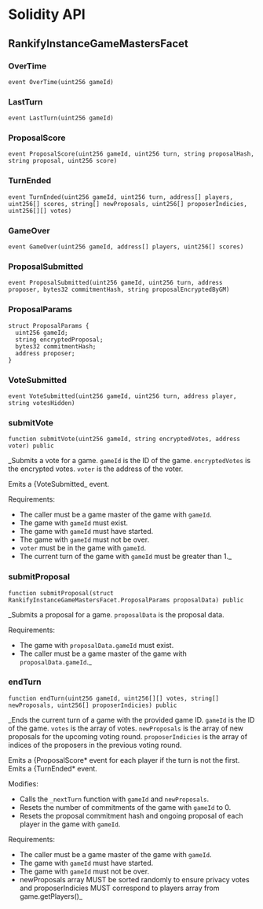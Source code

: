 # Solidity API

## RankifyInstanceGameMastersFacet

### OverTime

```solidity
event OverTime(uint256 gameId)
```

### LastTurn

```solidity
event LastTurn(uint256 gameId)
```

### ProposalScore

```solidity
event ProposalScore(uint256 gameId, uint256 turn, string proposalHash, string proposal, uint256 score)
```

### TurnEnded

```solidity
event TurnEnded(uint256 gameId, uint256 turn, address[] players, uint256[] scores, string[] newProposals, uint256[] proposerIndicies, uint256[][] votes)
```

### GameOver

```solidity
event GameOver(uint256 gameId, address[] players, uint256[] scores)
```

### ProposalSubmitted

```solidity
event ProposalSubmitted(uint256 gameId, uint256 turn, address proposer, bytes32 commitmentHash, string proposalEncryptedByGM)
```

### ProposalParams

```solidity
struct ProposalParams {
  uint256 gameId;
  string encryptedProposal;
  bytes32 commitmentHash;
  address proposer;
}
```

### VoteSubmitted

```solidity
event VoteSubmitted(uint256 gameId, uint256 turn, address player, string votesHidden)
```

### submitVote

```solidity
function submitVote(uint256 gameId, string encryptedVotes, address voter) public
```

\_Submits a vote for a game. `gameId` is the ID of the game. `encryptedVotes` is the encrypted votes. `voter` is the address of the voter.

Emits a {VoteSubmitted\_ event.

Requirements:

- The caller must be a game master of the game with `gameId`.
- The game with `gameId` must exist.
- The game with `gameId` must have started.
- The game with `gameId` must not be over.
- `voter` must be in the game with `gameId`.
- The current turn of the game with `gameId` must be greater than 1.\_

### submitProposal

```solidity
function submitProposal(struct RankifyInstanceGameMastersFacet.ProposalParams proposalData) public
```

\_Submits a proposal for a game. `proposalData` is the proposal data.

Requirements:

- The game with `proposalData.gameId` must exist.
- The caller must be a game master of the game with `proposalData.gameId`.\_

### endTurn

```solidity
function endTurn(uint256 gameId, uint256[][] votes, string[] newProposals, uint256[] proposerIndicies) public
```

\_Ends the current turn of a game with the provided game ID. `gameId` is the ID of the game. `votes` is the array of votes. `newProposals` is the array of new proposals for the upcoming voting round. `proposerIndicies` is the array of indices of the proposers in the previous voting round.

Emits a {ProposalScore* event for each player if the turn is not the first.
Emits a {TurnEnded* event.

Modifies:

- Calls the `_nextTurn` function with `gameId` and `newProposals`.
- Resets the number of commitments of the game with `gameId` to 0.
- Resets the proposal commitment hash and ongoing proposal of each player in the game with `gameId`.

Requirements:

- The caller must be a game master of the game with `gameId`.
- The game with `gameId` must have started.
- The game with `gameId` must not be over.
- newProposals array MUST be sorted randomly to ensure privacy
  votes and proposerIndicies MUST correspond to players array from game.getPlayers()\_
